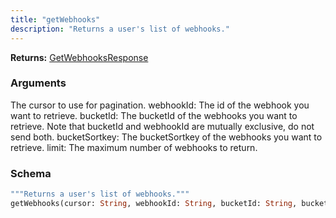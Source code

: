 ```yaml
---
title: "getWebhooks"
description: "Returns a user's list of webhooks."
---
```


**Returns:** [GetWebhooksResponse](/api-reference/types#getwebhooksresponse)

### Arguments

<ResponseField name="cursor" type="String">
  The cursor to use for pagination.
</ResponseField>

<ResponseField name="webhookId" type="String">
  webhookId: The id of the webhook you want to retrieve.
</ResponseField>

<ResponseField name="bucketId" type="String">
  bucketId: The bucketId of the webhooks you want to retrieve. Note that bucketId and webhookId are mutually exclusive, do not send both.
</ResponseField>

<ResponseField name="bucketSortkey" type="String">
  bucketSortkey: The bucketSortkey of the webhooks you want to retrieve.
</ResponseField>

<ResponseField name="limit" type="Int">
  limit: The maximum number of webhooks to return.
</ResponseField>

### Schema


```graphql 
"""Returns a user's list of webhooks."""
getWebhooks(cursor: String, webhookId: String, bucketId: String, bucketSortkey: String, limit: Int): GetWebhooksResponse
```
